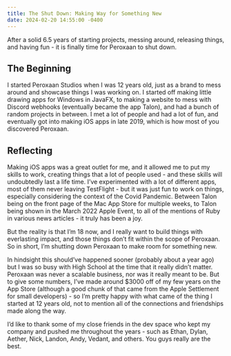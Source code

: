 ```yaml
---
title: The Shut Down: Making Way for Something New
date: 2024-02-20 14:55:00 -0400
---
```


<Float src="/Peroxaan.png" alt="Peroxaan logo" />

After a solid 6.5 years of starting projects, messing around, releasing things, and having fun - it is finally time for Peroxaan to shut down.

## The Beginning
I started Peroxaan Studios when I was 12 years old, just as a brand to mess around and showcase things I was working on. I started off making little drawing apps for Windows in JavaFX, to making a website to mess with Discord webhooks (eventually became the app Talon), and had a bunch of random projects in between. I met a lot of people and had a lot of fun, and eventually got into making iOS apps in late 2019, which is how most of you discovered Peroxaan.

## Reflecting
Making iOS apps was a great outlet for me, and it allowed me to put my skills to work, creating things that a lot of people used - and these skills will undoubtedly last a life time. I’ve experimented with a lot of different apps, most of them never leaving TestFlight - but it was just fun to work on things, especially considering the context of the Covid Pandemic. Between Talon being on the front page of the Mac App Store for multiple weeks, to Talon being shown in the March 2022 Apple Event, to all of the mentions of Ruby in various news articles - it truly has been a joy.

But the reality is that I’m 18 now, and I really want to build things with everlasting impact, and those things don’t fit within the scope of Peroxaan. So in short, I’m shutting down Peroxaan to make room for something new. 

In hindsight this should’ve happened sooner (probably about a year ago) but I was so busy with High School at the time that it really didn’t matter. Peroxaan was never a scalable business, nor was it really meant to be. But to give some numbers, I’ve made around $3000 off of my few years on the App Store (although a good chunk of that came from the Apple Settlement for small developers) - so I’m pretty happy with what came of the thing I started at 12 years old, not to mention all of the connections and friendships made along the way.

I’d like to thank some of my close friends in the dev space who kept my company and pushed me throughout the years - such as Ethan, Dylan, Aether, Nick, Landon, Andy, Vedant, and others. You guys really are the best.
